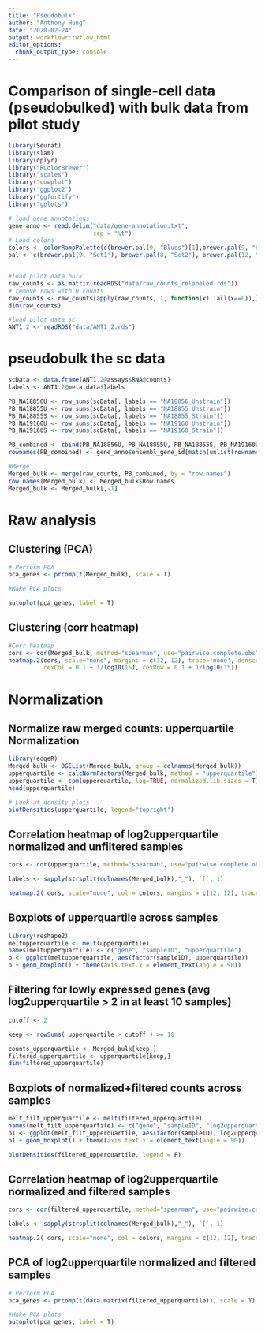 ```yaml
---
title: "Pseudobulk"
author: "Anthony Hung"
date: "2020-02-24"
output: workflowr::wflow_html
editor_options:
  chunk_output_type: console
---
```


# Comparison of single-cell data (pseudobulked) with bulk data from pilot study

```r
library(Seurat)
library(slam)
library(dplyr)
library("RColorBrewer")
library("scales")
library("cowplot")
library("ggplot2")
library("ggfortify")
library("gplots")

# load gene annotations
gene_anno <- read.delim("data/gene-annotation.txt",
                        sep = "\t")
# Load colors 
colors <- colorRampPalette(c(brewer.pal(9, "Blues")[1],brewer.pal(9, "Blues")[9]))(100)
pal <- c(brewer.pal(9, "Set1"), brewer.pal(8, "Set2"), brewer.pal(12, "Set3"))


#load pilot data bulk
raw_counts <- as.matrix(readRDS("data/raw_counts_relabeled.rds"))
# remove rows with 0 counts
raw_counts <- raw_counts[apply(raw_counts, 1, function(x) !all(x==0)),]
dim(raw_counts)

#load pilot data sc
ANT1.2 <- readRDS("data/ANT1_2.rds")
```

# pseudobulk the sc data

```r
scData <- data.frame(ANT1.2@assays$RNA@counts)
labels <- ANT1.2@meta.data$labels

PB_NA18856U <- row_sums(scData[, labels == "NA18856_Unstrain"])
PB_NA18855U <- row_sums(scData[, labels == "NA18855_Unstrain"])
PB_NA18855S <- row_sums(scData[, labels == "NA18855_Strain"])
PB_NA19160U <- row_sums(scData[, labels == "NA19160_Unstrain"])
PB_NA19160S <- row_sums(scData[, labels == "NA19160_Strain"])

PB_combined <- cbind(PB_NA18856U, PB_NA18855U, PB_NA18855S, PB_NA19160U, PB_NA19160S)
rownames(PB_combined) <- gene_anno$ensembl_gene_id[match(unlist(rownames(PB_combined)), gene_anno$external_gene_name)]

#Merge
Merged_bulk <- merge(raw_counts, PB_combined, by = "row.names")
row.names(Merged_bulk) <- Merged_bulk$Row.names
Merged_bulk <- Merged_bulk[,-1]
```

# Raw analysis

## Clustering (PCA)

```r
# Perform PCA
pca_genes <- prcomp(t(Merged_bulk), scale = T)

#Make PCA plots 

autoplot(pca_genes, label = T)
```

## Clustering (corr heatmap)

```r
#Corr heatmap
cors <- cor(Merged_bulk, method="spearman", use="pairwise.complete.obs")
heatmap.2(cors, scale="none", margins = c(12, 12), trace='none', denscol="white",
          cexCol = 0.1 + 1/log10(15), cexRow = 0.1 + 1/log10(15))
```



# Normalization


## Normalize raw merged counts: upperquartile Normalization

```r
library(edgeR)
Merged_bulk <- DGEList(Merged_bulk, group = colnames(Merged_bulk))
upperquartile <- calcNormFactors(Merged_bulk, method = "upperquartile")
upperquartile <- cpm(upperquartile, log=TRUE, normalized.lib.sizes = T)
head(upperquartile)

# Look at density plots
plotDensities(upperquartile, legend="topright")
```

## Correlation heatmap of log2upperquartile normalized and unfiltered samples

```r
cors <- cor(upperquartile, method="spearman", use="pairwise.complete.obs")

labels <- sapply(strsplit(colnames(Merged_bulk),"_"), `[`, 1)

heatmap.2( cors, scale="none", col = colors, margins = c(12, 12), trace='none', denscol="white", labCol=labels, ColSideColors=pal[as.integer(as.factor(labels))], RowSideColors=pal[as.integer(as.factor(labels))], cexCol = 0.2 + 1/log10(15), cexRow = 0.2 + 1/log10(15))
```

## Boxplots of upperquartile across samples

```r
library(reshape2)
meltupperquartile <- melt(upperquartile)
names(meltupperquartile) <- c("gene", "sampleID", "upperquartile")
p <- ggplot(meltupperquartile, aes(factor(sampleID), upperquartile)) 
p + geom_boxplot() + theme(axis.text.x = element_text(angle = 90))
```

## Filtering for lowly expressed genes (avg log2upperquartile > 2 in at least 10 samples)

```r
cutoff <- 2

keep <- rowSums( upperquartile > cutoff ) >= 10

counts_upperquartile <- Merged_bulk[keep,]
filtered_upperquartile <- upperquartile[keep,]
dim(filtered_upperquartile)
```

## Boxplots of normalized+filtered counts across samples

```r
melt_filt_upperquartile <- melt(filtered_upperquartile)
names(melt_filt_upperquartile) <- c("gene", "sampleID", "log2upperquartile")
p1 <- ggplot(melt_filt_upperquartile, aes(factor(sampleID), log2upperquartile)) 
p1 + geom_boxplot() + theme(axis.text.x = element_text(angle = 90))

plotDensities(filtered_upperquartile, legend = F)
```

## Correlation heatmap of log2upperquartile normalized and filtered samples

```r
cors <- cor(filtered_upperquartile, method="spearman", use="pairwise.complete.obs")

labels <- sapply(strsplit(colnames(Merged_bulk),"_"), `[`, 1)

heatmap.2( cors, scale="none", col = colors, margins = c(12, 12), trace='none', denscol="white", labCol=labels, ColSideColors=pal[as.integer(as.factor(labels))], RowSideColors=pal[as.integer(as.factor(labels))], cexCol = 0.2 + 1/log10(15), cexRow = 0.2 + 1/log10(15))
```

## PCA of log2upperquartile normalized and filtered samples

```r
# Perform PCA
pca_genes <- prcomp(t(data.matrix(filtered_upperquartile)), scale = T)

#Make PCA plots 
autoplot(pca_genes, label = T)
```

